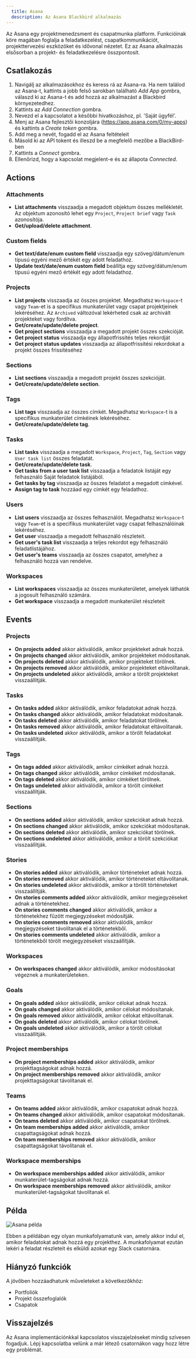 ```yaml
---
  title: Asana
  description: Az Asana Blackbird alkalmazás
---
```


<LinkCard title="Megtekintés a Githubon" target="_blank" href="https://github.com/bb-io/Asana" icon="github" />

Az Asana egy projektmenedzsment és csapatmunka platform. Funkcióinak köre magában foglalja a feladatkezelést, csapatkommunikációt, projekttervezési eszközöket és idővonal nézetet. Ez az Asana alkalmazás elsősorban a projekt- és feladatkezelésre összpontosít.

## Csatlakozás

1.  Navigálj az alkalmazásokhoz és keress rá az Asana-ra. Ha nem találod az Asana-t, kattints a jobb felső sarokban található _Add App_ gombra, válaszd ki az Asana-t és add hozzá az alkalmazást a Blackbird környezetedhez.
2.  Kattints az _Add Connection_ gombra.
3.  Nevezd el a kapcsolatot a későbbi hivatkozáshoz, pl. 'Saját ügyfél'.
4.  Menj az Asana fejlesztői konzoljára (https://app.asana.com/0/my-apps) és kattints a _Create token_ gombra.
5.  Add meg a nevét, fogadd el az Asana feltételeit
6.  Másold ki az API tokent és illeszd be a megfelelő mezőbe a BlackBird-ben
7.  Kattints a _Connect_ gombra.
8.  Ellenőrizd, hogy a kapcsolat megjelent-e és az állapota _Connected_.

## Actions

### Attachments

- **List attachments** visszaadja a megadott objektum összes mellékletét. Az objektum azonosító lehet egy `Project`, `Project brief` vagy `Task` azonosítója.
- **Get/upload/delete attachment**.

### Custom fields

- **Get text/date/enum custom field** visszaadja egy szöveg/dátum/enum típusú egyéni mező értékét egy adott feladathoz.
- **Update text/date/enum custom field** beállítja egy szöveg/dátum/enum típusú egyéni mező értékét egy adott feladathoz.

### Projects

- **List projects** visszaadja az összes projektet. Megadhatsz `Workspace`-t vagy `Team`-et is a specifikus munkaterület vagy csapat projektjeinek lekéréséhez. Az `Archived` változóval lekérheted csak az archivált projekteket vagy fordítva.
- **Get/create/update/delete project**.
- **Get project sections** visszaadja a megadott projekt összes szekcióját.
- **Get project status** visszaadja egy állapotfrissítés teljes rekordját
- **Get project status updates** visszaadja az állapotfrissítési rekordokat a projekt összes frissítéséhez

### Sections

- **List sections** visszaadja a megadott projekt összes szekcióját.
- **Get/create/update/delete section**.

### Tags

- **List tags** visszaadja az összes címkét. Megadhatsz `Workspace`-t is a specifikus munkaterület címkéinek lekéréséhez.
- **Get/create/update/delete tag**.

### Tasks

- **List tasks** visszaadja a megadott `Workspace`, `Project`, `Tag`, `Section` vagy `User task list` összes feladatát.
- **Get/create/update/delete task**.
- **Get tasks from a user task list** visszaadja a feladatok listáját egy felhasználó Saját feladatok listájából.
- **Get tasks by tag** visszaadja az összes feladatot a megadott címkével.
- **Assign tag to task** hozzáad egy címkét egy feladathoz.

### Users

- **List users** visszaadja az összes felhasználót. Megadhatsz `Workspace`-t vagy `Team`-et is a specifikus munkaterület vagy csapat felhasználóinak lekéréséhez.
- **Get user** visszaadja a megadott felhasználó részleteit.
- **Get user's task list** visszaadja a teljes rekordot egy felhasználó feladatlistájához.
- **Get user's teams** visszaadja az összes csapatot, amelyhez a felhasználó hozzá van rendelve.

### Workspaces

- **List workspaces** visszaadja az összes munkaterületet, amelyek láthatók a jogosult felhasználó számára.
- **Get workspace** visszaadja a megadott munkaterület részleteit

## Events

### Projects 
- **On projects added** akkor aktiválódik, amikor projekteket adnak hozzá.
- **On projects changed** akkor aktiválódik, amikor projekteket módosítanak.
- **On projects deleted** akkor aktiválódik, amikor projekteket törölnek.
- **On projects removed** akkor aktiválódik, amikor projekteket eltávolítanak.
- **On projects undeleted** akkor aktiválódik, amikor a törölt projekteket visszaállítják.

### Tasks

- **On tasks added** akkor aktiválódik, amikor feladatokat adnak hozzá.
- **On tasks changed** akkor aktiválódik, amikor feladatokat módosítanak.
- **On tasks deleted** akkor aktiválódik, amikor feladatokat törölnek.
- **On tasks removed** akkor aktiválódik, amikor feladatokat eltávolítanak.
- **On tasks undeleted** akkor aktiválódik, amikor a törölt feladatokat visszaállítják.

### Tags

- **On tags added** akkor aktiválódik, amikor címkéket adnak hozzá.
- **On tags changed** akkor aktiválódik, amikor címkéket módosítanak.
- **On tags deleted** akkor aktiválódik, amikor címkéket törölnek.
- **On tags undeleted** akkor aktiválódik, amikor a törölt címkéket visszaállítják.

### Sections

- **On sections added** akkor aktiválódik, amikor szekciókat adnak hozzá.
- **On sections changed** akkor aktiválódik, amikor szekciókat módosítanak.
- **On sections deleted** akkor aktiválódik, amikor szekciókat törölnek.
- **On sections undeleted** akkor aktiválódik, amikor a törölt szekciókat visszaállítják.

### Stories

- **On stories added** akkor aktiválódik, amikor történeteket adnak hozzá.
- **On stories removed** akkor aktiválódik, amikor történeteket eltávolítanak.
- **On stories undeleted** akkor aktiválódik, amikor a törölt történeteket visszaállítják.
- **On stories comments added** akkor aktiválódik, amikor megjegyzéseket adnak a történetekhez.
- **On stories comments changed** akkor aktiválódik, amikor a történetekhez fűzött megjegyzéseket módosítják.
- **On stories comments removed** akkor aktiválódik, amikor megjegyzéseket távolítanak el a történetekből.
- **On stories comments undeleted** akkor aktiválódik, amikor a történetekből törölt megjegyzéseket visszaállítják.

### Workspaces

- **On workspaces changed** akkor aktiválódik, amikor módosításokat végeznek a munkaterületeken.

### Goals

- **On goals added** akkor aktiválódik, amikor célokat adnak hozzá.
- **On goals changed** akkor aktiválódik, amikor célokat módosítanak.
- **On goals removed** akkor aktiválódik, amikor célokat eltávolítanak.
- **On goals deleted** akkor aktiválódik, amikor célokat törölnek.
- **On goals undeleted** akkor aktiválódik, amikor a törölt célokat visszaállítják.

### Project memberships

- **On project memberships added** akkor aktiválódik, amikor projekttagságokat adnak hozzá.
- **On project memberships removed** akkor aktiválódik, amikor projekttagságokat távolítanak el.

### Teams

- **On teams added** akkor aktiválódik, amikor csapatokat adnak hozzá.
- **On teams changed** akkor aktiválódik, amikor csapatokat módosítanak.
- **On teams deleted** akkor aktiválódik, amikor csapatokat törölnek.
- **On team memberships added** akkor aktiválódik, amikor csapattagságokat adnak hozzá.
- **On team memberships removed** akkor aktiválódik, amikor csapattagságokat távolítanak el.

### Workspace memberships

- **On workspace memberships added** akkor aktiválódik, amikor munkaterület-tagságokat adnak hozzá.
- **On workspace memberships removed** akkor aktiválódik, amikor munkaterület-tagságokat távolítanak el.

## Példa

![Asana példa](https://raw.githubusercontent.com/bb-io/Asana/main//README/images/example.png)

Ebben a példában egy olyan munkafolyamatunk van, amely akkor indul el, amikor feladatokat adnak hozzá egy projekthez. A munkafolyamat ezután lekéri a feladat részleteit és elküldi azokat egy Slack csatornára.

## Hiányzó funkciók

A jövőben hozzáadhatunk műveleteket a következőkhöz:

- Portfoliók
- Projekt összefoglalók
- Csapatok

## Visszajelzés

Az Asana implementációnkkal kapcsolatos visszajelzéseket mindig szívesen fogadjuk. Lépj kapcsolatba velünk a már létező csatornákon vagy hozz létre egy problémát.